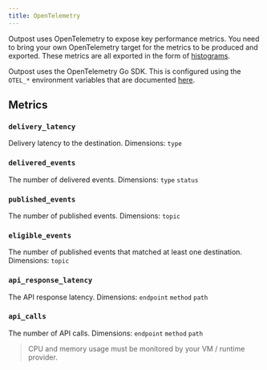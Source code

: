 ```yaml
---
title: OpenTelemetry
---
```


Outpost uses OpenTelemetry to expose key performance metrics. You need to bring your own OpenTelemetry target for the metrics to be produced and exported. These metrics are all exported in the form of [histograms](https://opentelemetry.io/docs/specs/otel/metrics/data-model/#histogram).

Outpost uses the OpenTelemetry Go SDK. This is configured using the `OTEL_*` environment variables that are documented [here](https://opentelemetry.io/docs/languages/sdk-configuration/general/).

## Metrics

### `delivery_latency`

Delivery latency to the destination. Dimensions: `type`

### `delivered_events`

The number of delivered events. Dimensions: `type` `status`

### `published_events`

The number of published events. Dimensions: `topic`

### `eligible_events`

The number of published events that matched at least one destination. Dimensions: `topic`

### `api_response_latency`

The API response latency. Dimensions: `endpoint` `method` `path`

### `api_calls`

The number of API calls. Dimensions: `endpoint` `method` `path`

> CPU and memory usage must be monitored by your VM / runtime provider.
